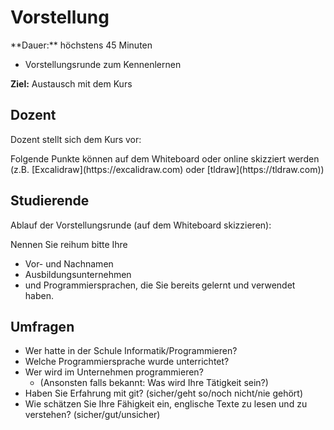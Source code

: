 
# Vorstellung

<Callout>
  **Dauer:** höchstens 45 Minuten

  - Vorstellungsrunde zum Kennenlernen

  **Ziel:** Austausch mit dem Kurs
</Callout>


## Dozent

Dozent stellt sich dem Kurs vor: 

<MyIntro/>

<Callout type="info">
Folgende Punkte können auf dem Whiteboard oder online skizziert werden (z.B. [Excalidraw](https://excalidraw.com) oder [tldraw](https://tldraw.com))
</Callout>

## Studierende

Ablauf der Vorstellungsrunde (auf dem Whiteboard skizzieren):

Nennen Sie reihum bitte Ihre

- Vor- und Nachnamen
- Ausbildungsunternehmen
- und Programmiersprachen, die Sie bereits gelernt und verwendet haben.

## Umfragen

- Wer hatte in der Schule Informatik/Programmieren?
- Welche Programmiersprache wurde unterrichtet?
- Wer wird im Unternehmen programmieren?
  - (Ansonsten falls bekannt: Was wird Ihre Tätigkeit sein?)
- Haben Sie Erfahrung mit git? (sicher/geht so/noch nicht/nie gehört)
- Wie schätzen Sie Ihre Fähigkeit ein, englische Texte zu lesen und zu verstehen? (sicher/gut/unsicher)